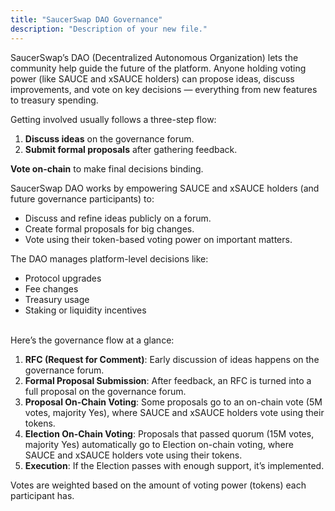 ```yaml
---
title: "SaucerSwap DAO Governance"
description: "Description of your new file."
---
```


SaucerSwap’s DAO (Decentralized Autonomous Organization) lets the community help guide the future of the platform. Anyone holding voting power (like SAUCE and xSAUCE holders) can propose ideas, discuss improvements, and vote on key decisions — everything from new features to treasury spending.

Getting involved usually follows a three-step flow:

1. **Discuss ideas** on the governance forum.
2. **Submit formal proposals** after gathering feedback.

**Vote on-chain** to make final decisions binding.

SaucerSwap DAO works by empowering SAUCE and xSAUCE holders (and future governance participants) to:

- Discuss and refine ideas publicly on a forum.
- Create formal proposals for big changes.
- Vote using their token-based voting power on important matters.

The DAO manages platform-level decisions like:

- Protocol upgrades
- Fee changes
- Treasury usage
- Staking or liquidity incentives

\
Here’s the governance flow at a glance:

1. **RFC (Request for Comment)**: Early discussion of ideas happens on the governance forum.
2. **Formal Proposal Submission**: After feedback, an RFC is turned into a full proposal on the governance forum.
3. **Proposal On-Chain Voting**: Some proposals go to an on-chain vote (5M votes, majority Yes), where SAUCE and xSAUCE holders vote using their tokens.
4. **Election On-Chain Voting**: Proposals that passed quorum (15M votes, majority Yes) automatically go to Election on-chain voting, where SAUCE and xSAUCE holders vote using their tokens.
5. **Execution**: If the Election passes with enough support, it’s implemented.

Votes are weighted based on the amount of voting power (tokens) each participant has.